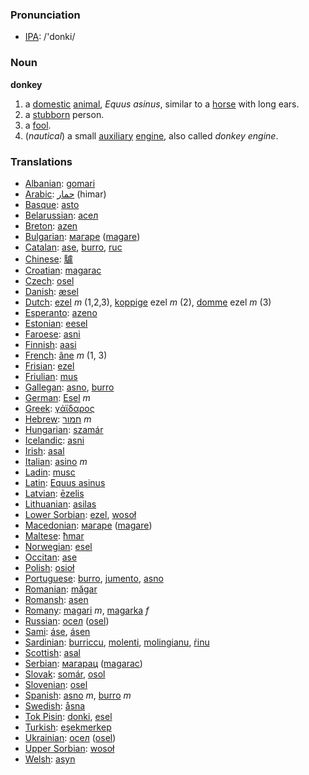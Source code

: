 === Pronunciation ===
*[[w:IPA|IPA]]: /'donki/

=== Noun ===

'''donkey'''

# a [[domestic]] [[animal]], ''Equus asinus'', similar to a [[horse]] with long ears.
# a [[stubborn]] person.
# a [[fool]].
# (''nautical'') a small [[auxiliary]] [[engine]], also called ''donkey engine''.

=== Translations ===

*[[Albanian]]: [[gomari]]
*[[Arabic]]: [[حمار]] (himar)
*[[Basque]]: [[asto]]
*[[Belarussian]]: [[асел]]
*[[Breton]]: [[azen]]
*[[Bulgarian]]: [[магаре]] ([[magare]])
*[[Catalan]]: [[ase]], [[burro]], [[ruc]]
*[[Chinese]]: [[驢]]
*[[Croatian]]: [[magarac]]
*[[Czech]]: [[osel]]
*[[Danish]]: [[æsel]]
*[[Dutch]]: [[ezel]] ''m'' (1,2,3), [[koppige]] ezel ''m'' (2), [[domme]] ezel ''m'' (3)
*[[Esperanto]]: [[azeno]]
*[[Estonian]]: [[eesel]]
*[[Faroese]]: [[asni]]
*[[Finnish]]: [[aasi]]
*[[French]]: [[âne]] ''m'' (1, 3)
*[[Frisian]]: [[ezel]]
*[[Friulian]]: [[mus]]
*[[Gallegan]]: [[asno]], [[burro]]
*[[German]]: [[Esel]] ''m''
*[[Greek]]: [[γάϊδαρος]] '' ''
*[[Hebrew]]: [[חמור]] ''m''
*[[Hungarian]]: [[szamár]]
*[[Icelandic]]: [[asni]]
*[[Irish]]: [[asal]]
*[[Italian]]: [[asino]] ''m''
*[[Ladin]]: [[musc]]
*[[Latin]]: [[Equus asinus]] '' ''
*[[Latvian]]: [[ēzelis]]
*[[Lithuanian]]: [[asilas]]
*[[Lower Sorbian]]: [[ezel]], [[wosoł]]
*[[Macedonian]]: [[магаре]] ([[magare]])
*[[Maltese]]: [[ħmar]]
*[[Norwegian]]: [[esel]]
*[[Occitan]]: [[ase]]
*[[Polish]]: [[osioł]] '' ''
*[[Portuguese]]: [[burro]], [[jumento]], [[asno]]
*[[Romanian]]: [[măgar]]
*[[Romansh]]: [[asen]]
*[[Romany]]: [[magari]] ''m'', [[magarka]] ''f''
*[[Russian]]: [[осел]] ([[osel]]) '' ''
*[[Sami]]: [[áse]], [[ásen]]
*[[Sardinian]]: [[burriccu]], [[molenti]], [[molingianu]], [[ŕinu]]
*[[Scottish]]: [[asal]]
*[[Serbian]]: [[магарац]] ([[magarac]])
*[[Slovak]]: [[somár]], [[osol]]
*[[Slovenian]]: [[osel]]
*[[Spanish]]: [[asno]] ''m'', [[burro]] ''m''
*[[Swedish]]: [[åsna]]
*[[Tok Pisin]]: [[donki]], [[esel]]
*[[Turkish]]: [[eşekmerkep]]
*[[Ukrainian]]: [[осел]] ([[osel]])
*[[Upper Sorbian]]: [[wosoł]]
*[[Welsh]]: [[asyn]]